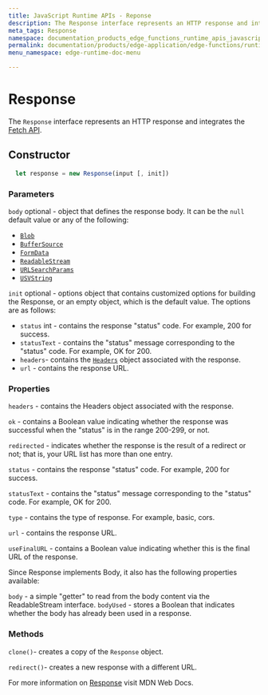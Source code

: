 ```yaml
---
title: JavaScript Runtime APIs - Reponse
description: The Response interface represents an HTTP response and integrates the Fetch API.
meta_tags: Response
namespace: documentation_products_edge_functions_runtime_apis_javascript_response
permalink: documentation/products/edge-application/edge-functions/runtime-apis/javascript/response
menu_namespace: edge-runtime-doc-menu

---
```

# Response

The `Response` interface represents an HTTP response and integrates the [Fetch API](https://www.azion.com/en/documentation/products/edge-application/edge-functions/runtime-apis/javascript/fetch/).

## Constructor

```js
  let response = new Response(input [, init])
```

### Parameters

`body` optional - object that defines the response body. It can be the `null` default value or any of the following:

- [`Blob`](https://developer.mozilla.org/en-US/docs/Web/API/Blob)
- [`BufferSource`](https://developer.mozilla.org/en-US/docs/Web/API/SourceBuffer)
- [`FormData`](https://developer.mozilla.org/en-US/docs/Web/API/FormData)
- [`ReadableStream`](https://developer.mozilla.org/en-US/docs/Web/API/ReadableStream)
- [`URLSearchParams`](https://developer.mozilla.org/en-US/docs/Web/API/URLSearchParams)
- [`USVString`](https://developer.mozilla.org/en-US/docs/Web/API/USVString)

`init` optional - options object that contains customized options for building the Response, or an empty object, which is the default value. The options are as follows:

- `status` int - contains the response "status" code. For example, 200 for success.
- `statusText` - contains the "status" message corresponding to the "status" code. For example, OK for 200.
- `headers`- contains the [`Headers`](https://developer.mozilla.org/en-US/docs/Web/API/Headers) object  associated with the response.
- `url` - contains the response URL.

### Properties

`headers` - contains the Headers object associated with the response.

`ok` - contains a Boolean value indicating whether the response was successful when the "status" is in the range 200-299, or not.

`redirected` - indicates whether the response is the result of a redirect or not; that is, your URL list has more than one entry.

`status` - contains the response "status" code. For example, 200 for success.

`statusText` - contains the "status" message corresponding to the "status" code. For example, OK for 200.

`type` - contains the type of response. For example, basic, cors.

`url` - contains the response URL.

`useFinalURL` - contains a Boolean value indicating whether this is the final URL of the response.

Since Response implements Body, it also has the following properties available:

`body` - a simple "getter" to read from the body content via the ReadableStream interface.
`bodyUsed` - stores a Boolean that indicates whether the body has already been used in a response.

### Methods

`clone()`- creates a copy of the `Response` object.

`redirect()`- creates a new response with a different URL.

For more information on [Response](https://developer.mozilla.org/en-US/docs/Web/API/Response) visit MDN Web Docs.
